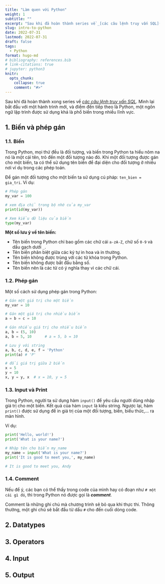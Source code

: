 ```yaml
---
title: "Làm quen với Python"
weight: 1
subtitle: ""
excerpt: "Sau khi đã hoàn thành series về _[các câu lệnh truy vấn SQL](/learnds/sql4da/)_. Mình lại bắt đầu với một hành trình mới, và điểm đến tiếp theo là Python, một ngôn ngữ lập trình khá là phổ biến..."
slug: intro-to-python
date: 2022-07-31
lastmod: 2022-07-31
draft: false
tags:
  - Python
format: hugo-md
# bibliography: references.bib
# link-citations: true
# jupyter: python3
knitr:
  opts_chunk:
    collapse: true
    comment: "#>"
---
```


Sau khi đã hoàn thành xong series về _[các câu lệnh truy vấn SQL](/learnds/sql4da/)_. Mình lại bắt đầu với một hành trình mới, và điểm đến tiếp theo là Python, một ngôn ngữ lập trình được sử dụng khá là phổ biến trong nhiều lĩnh vực.

## 1. Biến và phép gán

### 1.1. Biến

Trong Python, mọi thứ đều là đối tượng, và biến trong Python ta hiểu nôm na nó là một cái tên, trỏ đến một đối tượng nào đó. Khi một đối tượng được gán cho một biến, ta có thể sử dụng tên biến để đại diện cho đối tượng ở nhiều nơi ví dụ trong các phép toán.

Để gán một đối tượng cho một biến ta sử dụng cú pháp: `ten_bien = gia_tri`. Ví dụ:

```python
# Phép gán
my_var = 100

# xem địa chỉ trong bộ nhớ của my_var
print(id(my_var))
```

```python
# Xem kiểu dữ liệu của biến
type(my_var)
```

**Một số lưu ý về tên biến:**

- Tên biến trong Python chỉ bao gồm các chữ cái `a-zA-Z`, chữ số `0-9` và dấu gạch dưới `_`.
- Tên biến phân biệt giữa các ký tự in hoa và in thường.
- Tên biến không được trùng với các từ khóa trong Python.
- Tên biến không được bắt đầu bằng số.
- Tên biến nên là các từ có ý nghĩa thay vì các chữ cái.

### 1.2. Phép gán

Một số cách sử dụng phép gán trong Python:

```python
# Gán một giá trị cho một biến
my_var = 10

# Gán một giá trị cho nhiều biến
a = b = c = 10

# Gán nhiều giá trị cho nhiều biến
a, b = (5, 10)
a, b = 5, 10      # a = 5, b = 10

# Lưu ý với string
a, b, c, d, e, f = 'Python'
print(a) # 'P'

# đổi giá trị giữa 2 biến
x = 5
y = 10
x, y = y, x  # x = 10, y = 5
```

### 1.3. Input và Print

Trong Python, người ta sử dụng hàm `input()` để yêu cầu người dùng nhập giá trị cho một biến. Kết quả của hàm `input` là kiểu string. Ngược lại, hàm `print()` được sử dụng để in giá trị của một đối tượng, biến, biểu thức,… ra màn hình.

Ví dụ:

```python
print('Hello, world!')
print('What is your name?')
```

```python
# Nhập tên cho biến my_name
my_name = input('What is your name?')
print('It is good to meet you,', my_name)
```

```python
# It is good to meet you, Andy
```

### 1.4. Comment

Nếu để ý, các bạn có thể thấy trong code của mình hay có đoạn như `# một cái gì đó`, thì trong Python nó được gọi là ***comment***.

Comment là những ghi chú mà chương trình sẽ bỏ qua khi thực thi. Thông thường, một ghi chú sẽ bắt đầu từ dấu `#` cho đến cuối dòng code.

## 2. Datatypes

## 3. Operators

## 4. Input

## 5. Output
